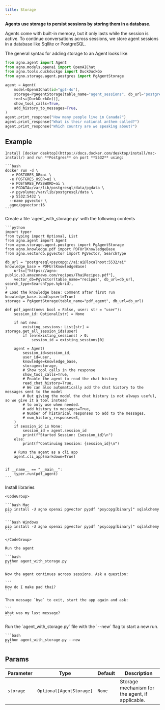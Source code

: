 ```yaml
---
title: Storage
---
```


**Agents use storage to persist sessions by storing them in a database.**

Agents come with built-in memory, but it only lasts while the session is active. To continue conversations across sessions, we store agent sessions in a database like Sqllite or PostgreSQL.

The general syntax for adding storage to an Agent looks like:

```python
from agno.agent import Agent
from agno.models.openai import OpenAIChat
from agno.tools.duckduckgo import DuckDuckGo
from agno.storage.agent.postgres import PgAgentStorage

agent = Agent(
    model=OpenAIChat(id="gpt-4o"),
    storage=PgAgentStorage(table_name="agent_sessions", db_url="postgresql+psycopg://ai:ai@localhost:5532/ai"),
    tools=[DuckDuckGo()],
    show_tool_calls=True,
    add_history_to_messages=True,
)
agent.print_response("How many people live in Canada?")
agent.print_response("What is their national anthem called?")
agent.print_response("Which country are we speaking about?")
```

## Example

<Steps>
  <Step title="Run Postgres">

    Install [docker desktop](https://docs.docker.com/desktop/install/mac-install/) and run **Postgres** on port **5532** using:

    ```bash
    docker run -d \
      -e POSTGRES_DB=ai \
      -e POSTGRES_USER=ai \
      -e POSTGRES_PASSWORD=ai \
      -e PGDATA=/var/lib/postgresql/data/pgdata \
      -v pgvolume:/var/lib/postgresql/data \
      -p 5532:5432 \
      --name pgvector \
      agno/pgvector:16
    ```

  </Step>
  <Step title="Create an Agent with Storage">
    Create a file `agent_with_storage.py` with the following contents

    ```python
    import typer
    from typing import Optional, List
    from agno.agent import Agent
    from agno.storage.agent.postgres import PgAgentStorage
    from agno.knowledge.pdf import PDFUrlKnowledgeBase
    from agno.vectordb.pgvector import PgVector, SearchType

    db_url = "postgresql+psycopg://ai:ai@localhost:5532/ai"
    knowledge_base = PDFUrlKnowledgeBase(
        urls=["https://agno-public.s3.amazonaws.com/recipes/ThaiRecipes.pdf"],
        vector_db=PgVector(table_name="recipes", db_url=db_url, search_type=SearchType.hybrid),
    )
    # Load the knowledge base: Comment after first run
    knowledge_base.load(upsert=True)
    storage = PgAgentStorage(table_name="pdf_agent", db_url=db_url)

    def pdf_agent(new: bool = False, user: str = "user"):
        session_id: Optional[str] = None

        if not new:
            existing_sessions: List[str] = storage.get_all_session_ids(user)
            if len(existing_sessions) > 0:
                session_id = existing_sessions[0]

        agent = Agent(
            session_id=session_id,
            user_id=user,
            knowledge=knowledge_base,
            storage=storage,
            # Show tool calls in the response
            show_tool_calls=True,
            # Enable the agent to read the chat history
            read_chat_history=True,
            # We can also automatically add the chat history to the messages sent to the model
            # But giving the model the chat history is not always useful, so we give it a tool instead
            # to only use when needed.
            # add_history_to_messages=True,
            # Number of historical responses to add to the messages.
            # num_history_responses=3,
        )
        if session_id is None:
            session_id = agent.session_id
            print(f"Started Session: {session_id}\n")
        else:
            print(f"Continuing Session: {session_id}\n")

        # Runs the agent as a cli app
        agent.cli_app(markdown=True)


    if __name__ == "__main__":
        typer.run(pdf_agent)
    ```

  </Step>
  <Step title="Run the agent">
    Install libraries

    <CodeGroup>

    ```bash Mac
    pip install -U agno openai pgvector pypdf "psycopg[binary]" sqlalchemy
    ```

    ```bash Windows
    pip install -U agno openai pgvector pypdf "psycopg[binary]" sqlalchemy
    ```

    </CodeGroup>

    Run the agent

    ```bash
    python agent_with_storage.py
    ```

    Now the agent continues across sessions. Ask a question:

    ```
    How do I make pad thai?
    ```

    Then message `bye` to exit, start the app again and ask:

    ```
    What was my last message?
    ```

  </Step>
  <Step title="Start a new run">
    Run the `agent_with_storage.py` file with the `--new` flag to start a new run.

    ```bash
    python agent_with_storage.py --new
    ```

  </Step>
</Steps>

## Params

| Parameter | Type | Default | Description |
|-----------|------|---------|-------------|
| `storage` | `Optional[AgentStorage]` | `None` | Storage mechanism for the agent, if applicable. |
